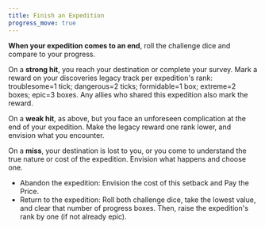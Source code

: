 ```yaml
---
title: Finish an Expedition
progress_move: true
---
```


**When your expedition comes to an end**, roll the challenge dice and compare to your progress.

On a **strong hit**, you reach your destination or complete your survey. Mark a reward on your discoveries legacy track per expedition's rank: troublesome=1 tick; dangerous=2 ticks; formidable=1 box; extreme=2 boxes; epic=3 boxes. Any allies who shared this expedition also mark the reward.

On a **weak hit**, as above, but you face an unforeseen complication at the end of your expedition. Make the legacy reward one rank lower, and envision what you encounter.

On a **miss**, your destination is lost to you, or you come to understand the true nature or cost of the expedition. Envision what happens and choose one.

- Abandon the expedition: Envision the cost of this setback and <RouterLink to='/moves/fate/pay_the_price'>Pay the Price</RouterLink>.
- Return to the expedition: Roll both challenge dice, take the lowest value, and clear that number of progress boxes. Then, raise the expedition's rank by one (if not already epic).
